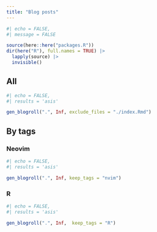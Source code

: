 ```yaml
---
title: "Blog posts"
---
```


```r
#| echo = FALSE,
#| message = FALSE

source(here::here("packages.R"))
dir(here("R"), full.names = TRUE) |>
  lapply(source) |>
  invisible()

```


## All

```r
#| echo = FALSE,
#| results = 'asis'

gen_blogroll(".", Inf, exclude_files = "./index.Rmd")
```

## By tags

### Neovim

```r
#| echo = FALSE,
#| results = 'asis'

gen_blogroll(".", Inf, keep_tags = "nvim")
```

### R

```r
#| echo = FALSE,
#| results = 'asis'

gen_blogroll(".", Inf,  keep_tags = "R")
```
